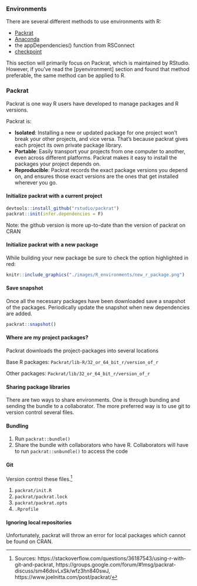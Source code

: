 ### Environments {-}

There are several different methods to use environments with R:

* [Packrat](https://rstudio.github.io/packrat/)
* [Anaconda](http://docs.anaconda.com/anaconda/user-guide/tasks/use-r-language/)
* the appDependencies() function from RSConnect 
* [checkpoint](https://github.com/RevolutionAnalytics/checkpoint)

This section will primarily focus on Packrat, which is maintained by RStudio. However, if you've read the [pyenvironment] section and found that method preferable, the same method can be applied to R. 

### Packrat {-}

Packrat is one way R users have developed to manage packages and R versions.

Packrat is:

* **Isolated**: Installing a new or updated package for one project won’t break your other projects, and vice versa. That’s because packrat gives each project its own private package library.
* **Portable**: Easily transport your projects from one computer to another, even across different platforms. Packrat makes it easy to install the packages your project depends on.
* **Reproducible**: Packrat records the exact package versions you depend on, and ensures those exact versions are the ones that get installed wherever you go.

#### Initialize packrat with a current project {-}

```r
devtools::install_github("rstudio/packrat")
packrat::init(infer.dependencies = F)
```

Note: the github version is more up-to-date than the version of packrat on CRAN

#### Initialize packrat with a new package {-}

While building your new package be sure to check the option highlighted in red:

```r
knitr::include_graphics("./images/R_environments/new_r_package.png")
```

#### Save snapshot {-}

Once all the necessary packages have been downloaded save a snapshot of the packages. Periodically update the snapshot when new dependencies are added.

```r
packrat::snapshot()
```

#### Where are my project packages? {-}

Packrat downloads the project-packages into several locations

Base R packages: `Packrat/lib-R/32_or_64_bit_r/version_of_r`

Other packages: `Packrat/lib/32_or_64_bit_r/version_of_r`

#### Sharing package libraries {-}

There are two ways to share environments. One is through bunding and sending the bundle to a collaborator. The more preferred way is to use git to version control several files.

#### Bundling {-}

1. Run `packrat::bundle()`
2. Share the bundle with collaborators who have R. Collaborators will have to run `packrat::unbundle()` to access the code
	
#### Git {-}

Version control these files.^[Sources: https://stackoverflow.com/questions/36187543/using-r-with-git-and-packrat, https://groups.google.com/forum/#!msg/packrat-discuss/sm46dsvLxSk/wfz3hn840swJ, https://www.joelnitta.com/post/packrat/]

1. `packrat/init.R`
2. `packrat/packrat.lock`
3. `packrat/packrat.opts`
4. `.Rprofile`

#### Ignoring local repositories {-}

Unfortunately, packrat will throw an error for local packages which cannot be found on CRAN. 